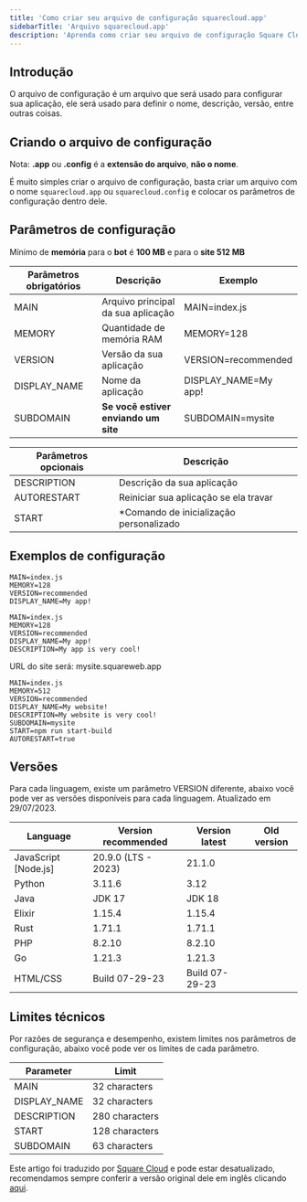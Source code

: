 ```yaml
---
title: 'Como criar seu arquivo de configuração squarecloud.app'
sidebarTitle: 'Arquivo squarecloud.app'
description: 'Aprenda como criar seu arquivo de configuração Square Cloud'
---
```


## Introdução
O arquivo de configuração é um arquivo que será usado para configurar sua aplicação, ele será usado para definir o nome, descrição, versão, entre outras coisas.

## Criando o arquivo de configuração
<Warning>Nota: **.app** ou **.config** é a **extensão do arquivo**, **não o nome**.</Warning>

É muito simples criar o arquivo de configuração, basta criar um arquivo com o nome `squarecloud.app` ou `squarecloud.config` e colocar os parâmetros de configuração dentro dele.

## Parâmetros de configuração
<Note>Mínimo de **memória** para o **bot** é **100 MB** e para o **site 512 MB**</Note>

| Parâmetros obrigatórios | Descrição                            | Exemplo                               |
| ----------------------- | ------------------------------------ | --------------------------------------|
| MAIN                    | Arquivo principal da sua aplicação   | MAIN=index.js                         |
| MEMORY                  | Quantidade de memória RAM            | MEMORY=128                            |
| VERSION                 | Versão da sua aplicação              | VERSION=recommended                   |
| DISPLAY_NAME            | Nome da aplicação                    | DISPLAY_NAME=My app!                  |
| SUBDOMAIN               | **Se você estiver enviando um site** | SUBDOMAIN=mysite                      |

| Parâmetros opcionais    | Descrição                               |
| ----------------------- | --------------------------------------- |
| DESCRIPTION             | Descrição da sua aplicação              |
| AUTORESTART             | Reiniciar sua aplicação se ela travar   | 
| START                   | *Comando de inicialização personalizado |

## Exemplos de configuração
```systemd Este exemplo usa apenas parâmetros obrigatórios. (configuração mínima)
MAIN=index.js
MEMORY=128
VERSION=recommended
DISPLAY_NAME=My app!
```

```systemd Este exemplo usa todos os parâmetros.
MAIN=index.js
MEMORY=128
VERSION=recommended
DISPLAY_NAME=My app!
DESCRIPTION=My app is very cool!
```

<Note>URL do site será: mysite.squareweb.app</Note>
```systemd Este exemplo usa todos os parâmetros e comandos de inicialização personalizados em um site.
MAIN=index.js
MEMORY=512
VERSION=recommended
DISPLAY_NAME=My website!
DESCRIPTION=My website is very cool!
SUBDOMAIN=mysite
START=npm run start-build
AUTORESTART=true
```

## Versões
Para cada linguagem, existe um parâmetro VERSION diferente, abaixo você pode ver as versões disponíveis para cada linguagem. Atualizado em 29/07/2023.

| Language                 | Version recommended  | Version latest | Old version    |
| ------------------------ | ---------------------| -------------- | -------------- |
| JavaScript [Node.js]     | 20.9.0 (LTS - 2023)  | 21.1.0         |                |
| Python                   | 3.11.6               | 3.12           |                |
| Java                     | JDK 17               | JDK 18         |                |
| Elixir                   | 1.15.4               | 1.15.4         |                |
| Rust                     | 1.71.1               | 1.71.1         |                |
| PHP                      | 8.2.10               | 8.2.10         |                |
| Go                       | 1.21.3               | 1.21.3         |                |
| HTML/CSS                 | Build 07-29-23       | Build 07-29-23 |                |

## Limites técnicos
Por razões de segurança e desempenho, existem limites nos parâmetros de configuração, abaixo você pode ver os limites de cada parâmetro.

| Parameter     | Limit          |
| ------------- | -------------- |
| MAIN          | 32 characters  |
| DISPLAY_NAME  | 32 characters  |
| DESCRIPTION   | 280 characters |
| START         | 128 characters |
| SUBDOMAIN     | 63 characters  |

Este artigo foi traduzido por [Square Cloud](https://squarecloud.app) e pode estar desatualizado, recomendamos sempre conferir a versão original dele em inglês clicando [aqui](./how-to-create-your-squarecloud-configuration-file).